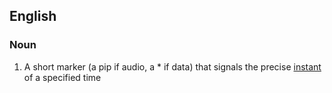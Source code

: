==English==
===Noun===
{{en-noun|sg=[[on]]-[[time]] [[marker]]}}

# A short marker (a pip if audio, a * if data) that signals the precise [[instant]] of a specified time